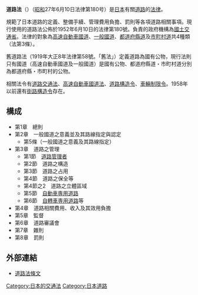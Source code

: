 {{Otheruses|subject=日本法律|other=各國的道路相關法案|公路法}}

'''道路法'''（{{lang-ja|どうろほう}}）（[[昭和|昭和]]27年6月10日法律第180号）是[[日本|日本]]有關[[道路|道路]]的[[法律|法律]]。

規範了日本道路的定義、整備手續、管理費用負擔、罰則等各項道路相關事項。現行使用的道路法公佈於1952年6月10日的法律第180號。負責的政府機構為[[國土交通省|國土交通省]]。法律的對象為[[高速自動車國道|高速自動車國道]]、[[一般國道|一般國道]]、[[都道府縣道|都道府縣道]]及[[市町村道|市町村道]]共4種類（法第3條）。

舊道路法（1919年大正8年法律第58號。「舊法」）定義道路為國有公物，現行法則只有國道（高速自動車國道及一般國道）是國有公物、都道府縣道・市町村道分別為都道府縣・市町村的公物。

相關法令有[[道路交通法_(日本)|道路交通法]]、[[高速自動車國道法|高速自動車國道法]]、[[道路構造令|道路構造令]]、[[車輛制限令|車輛制限令]]。1958年以前還有[[街路構造令|街路構造令]]存在。

==構成==
*第1章　總則
*第2章　一般國道之意義並及其路線指定與認定
**第5條（一般國道之意義及其路線指定）
*第3章　道路之管理
**第1節　[[道路管理者|道路管理者]]
**第2節　道路之構造
**第3節　道路之占用
**第4節　道路之保全等
**第4節之2　道路之立體區域
**第5節　[[快速公路|自動車専用道路]]
**第6節　[[自行車道|自轉車専用道路]]等
*第4章　道路相關費用、收入及其效用負擔
*第5章　監督
*第6章　道路審議會
*第7章　雜則
*第8章　罰則

==外部連結==
*[http://law.e-gov.go.jp/cgi-bin/idxselect.cgi?IDX_OPT=1&H_NAME=%93%b9%98%48%96%40&H_NAME_YOMI=%82%a0&H_NO_GENGO=H&H_NO_YEAR=&H_NO_TYPE=2&H_NO_NO=&H_FILE_NAME=S27HO180&H_RYAKU=1&H_CTG=1&H_YOMI_GUN=1&H_CTG_GUN=1 道路法條文] {{Wayback|url=http://law.e-gov.go.jp/cgi-bin/idxselect.cgi?IDX_OPT=1&H_NAME=%93%b9%98%48%96%40&H_NAME_YOMI=%82%a0&H_NO_GENGO=H&H_NO_YEAR=&H_NO_TYPE=2&H_NO_NO=&H_FILE_NAME=S27HO180&H_RYAKU=1&H_CTG=1&H_YOMI_GUN=1&H_CTG_GUN=1 |date=20060908081055 }}

[[Category:日本的交通法|Category:日本的交通法]]
[[Category:日本道路|Category:日本道路]]